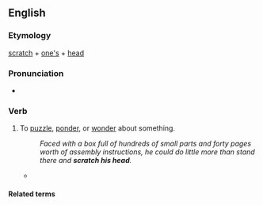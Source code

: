 ==English==

===Etymology===
[[scratch]] + [[one's]] + [[head]]

===Pronunciation===
* {{audio|en|En-au-scratch one's head.ogg|Audio (AU)}}

===Verb===
{{en-verb|*}}

# {{lb|en|idiomatic}} To [[puzzle]], [[ponder]], or [[wonder]] about something.
#: ''Faced with a box full of hundreds of small parts and forty pages worth of assembly instructions, he could do little more than stand there and '''scratch his head'''.''
#* {{quote-journal
|en
|date=December 28, 2010
|author=Owen Phillips
|title=Sunderland 0 - 2 Blackpool
|work=BBC
|url=http://news.bbc.co.uk/sport1/hi/football/eng_prem/9317216.stm
|page=
|passage=But Sunderland will be left '''scratching their heads''' at the result after creating enough chances to have won two games in a refreshingly open and frantic first period.}}

====Related terms====
{{col4|en
|[[head-scratcher]], [[head scratcher]]
|[[head-scratching]], [[head scratching]]
|{{l|en|SMH|t=scratching my head}}, [[smh]]
}}